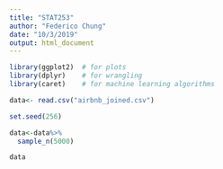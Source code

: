 ```yaml
---
title: "STAT253"
author: "Federico Chung"
date: "10/3/2019"
output: html_document
---
```


```r
library(ggplot2)  # for plots
library(dplyr)    # for wrangling
library(caret)    # for machine learning algorithms
```


```r
data<- read.csv("airbnb_joined.csv")

set.seed(256)

data<-data%>%
  sample_n(5000)

data

```


